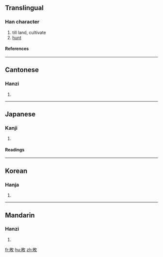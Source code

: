 ==Translingual==
===Han character===
{{Han char|rn=102|rad=田|as=04|sn=9|four=6804<sub>0</sub>|canj=田人大 (WOK)}}
# till land, cultivate
# [[hunt]]
====References====
{{Han ref|kx=0760.170|dkj=21774|dj=1170.100|hdz=42533.090|uh=754B|ud=30027|bh=ACCB|bd=44235}}

----
==Cantonese==
===Hanzi===
{{yue-hanzi|jyut=|y=tin4}}
# {{defn|Cantonese}}

----
==Japanese==
===Kanji===
{{ja-kanji|grade=|rs=田04}}
# {{defn|Japanese}} 
====Readings====
{{ja-readings|on=[[てん]] (ten), [[でん]] (den)|kun=[[かり]] (kari)|nanori=}}

----
==Korean==
===Hanja===
{{ko-hanja|hangeul=전|eumhun=|rv=jeon|mr=chŏn|y=cen}}
# {{defn|Korean}}

----
==Mandarin==
===Hanzi===
{{cmn-hanzi|pin=[[tián]] (tian2)|wg=t'ien<sup>2</sup>}}
# {{defn|Mandarin}}

[[fr:畋]]
[[hu:畋]]
[[zh:畋]]